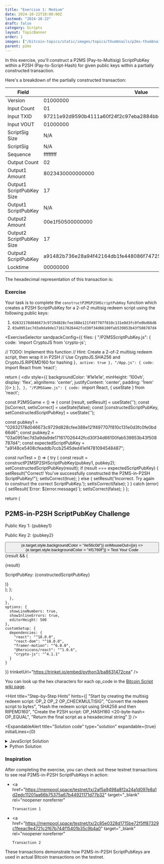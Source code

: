 ```yaml
---
title: "Exercise 1: Medium"
date: 2024-10-22T10:00:00Z
lastmod: "2024-10-22"
draft: false
category: Scripts
layout: TopicBanner
order: 1
images: ["/bitcoin-topics/static/images/topics/thumbnails/p2ms-thumbnail.webp"]
parent: p2ms
---
```


In this exercise, you'll construct a P2MS (Pay-to-Multisig) ScriptPubKey within a P2SH (Pay-to-Script-Hash) for given public keys within a partially constructed transaction.

Here's a breakdown of the partially constructed transaction:

<div className="overflow-x-auto">
    <table className="min-w-full">
        <thead>
            <tr>
                <th className="px-4 py-2">Field</th>
                <th className="px-4 py-2">Value</th>
            </tr>
        </thead>
        <tbody>
            <tr>
                <td className="border px-4 py-2">Version</td>
                <td className="border px-4 py-2 break-all">01000000</td>
            </tr>
            <tr>
                <td className="border px-4 py-2">Input Count</td>
                <td className="border px-4 py-2 break-all">01</td>
            </tr>
            <tr>
                <td className="border px-4 py-2">Input TXID</td>
                <td className="border px-4 py-2 break-all">
                    97211e92d9590b4111a60f24f2c97eba2884bb813515a3167c634a9dcd113338
                </td>
            </tr>
            <tr>
                <td className="border px-4 py-2">Input VOUT</td>
                <td className="border px-4 py-2 break-all">01000000</td>
            </tr>
            <tr>
                <td className="border px-4 py-2">ScriptSig Size</td>
                <td className="border px-4 py-2 break-all">N/A</td>
            </tr>
            <tr>
                <td className="border px-4 py-2">ScriptSig</td>
                <td className="border px-4 py-2 break-all">N/A</td>
            </tr>
            <tr>
                <td className="border px-4 py-2">Sequence</td>
                <td className="border px-4 py-2 break-all">ffffffff</td>
            </tr>
            <tr>
                <td className="border px-4 py-2">Output Count</td>
                <td className="border px-4 py-2 break-all">02</td>
            </tr>
            <tr>
                <td className="border px-4 py-2">Output1 Amount</td>
                <td className="border px-4 py-2 break-all">8023430000000000</td>
            </tr>
            <tr>
                <td className="border px-4 py-2">Output1 ScriptPubKey Size</td>
                <td className="border px-4 py-2 break-all">17</td>
            </tr>
            <tr>
                <td className="border px-4 py-2">Output1 ScriptPubKey</td>
                <td className="border px-4 py-2 break-all">N/A</td>
            </tr>
            <tr>
                <td className="border px-4 py-2">Output2 Amount</td>
                <td className="border px-4 py-2 break-all">00e1f50500000000</td>
            </tr>
            <tr>
                <td className="border px-4 py-2">Output2 ScriptPubKey Size</td>
                <td className="border px-4 py-2 break-all">17</td>
            </tr>
            <tr>
                <td className="border px-4 py-2">Output2 ScriptPubKey</td>
                <td className="border px-4 py-2 break-all">
                    a91482b736e28a94f42164db1fe448086f74725ae46487
                </td>
            </tr>
            <tr>
                <td className="border px-4 py-2">Locktime</td>
                <td className="border px-4 py-2 break-all">00000000</td>
            </tr>
        </tbody>
    </table>
</div>
The hexadecimal representation of this transaction is:

<CodeSnippet
    code="010000000197211e92d9590b4111a60f24f2c97eba2884bb813515a3167c634a9dcd11333801000000-[signature]-ffffffff028023430000000000-[scriptPubKey1]-00e1f5050000000017a91482b736e28a94f42164db1fe448086f74725ae4648700000000"
    language="text"
    showLineNumbers={true}
/>

### Exercise

Your task is to complete the `constructP2MSP2SHScriptPubKey` function which creates a P2SH ScriptPubKey for a 2-of-2 multisig redeem script using the following public keys:

1. `02632178d046673c9729d828cfee388e121f497707f810c131e0d3fc0fe0bd66d6`
2. `03a0951ec7d3a9da9de171617026442fcd30f34d66100fab539853b43f508787d4`

<ExerciseSelector
  sandpackConfig={{
    files: {
      "/P2MSScriptPubKey.js": {
        code: `import CryptoJS from 'crypto-js';

  // TODO: Implement this function
  // Hint: Create a 2-of-2 multisig redeem script, then wrap it in P2SH
  // Use CryptoJS.SHA256 and CryptoJS.RIPEMD160 for hashing
}`,
        active: true
      },
      "/App.js": {
        code: `import React from 'react';

  return (
    <div style={{ backgroundColor: '#1e1e1e', minHeight: '100vh', display: 'flex', alignItems: 'center', justifyContent: 'center', padding: '1rem' }}>
      <P2MSGame />
    </div>
  );
}`,
      },
      "/P2MSGame.js": {
        code: `import React, { useState } from 'react';

const P2MSGame = () => {
const [result, setResult] = useState('');
const [isCorrect, setIsCorrect] = useState(false);
const [constructedScriptPubKey, setConstructedScriptPubKey] = useState('');

const pubkey1 = "02632178d046673c9729d828cfee388e121f497707f810c131e0d3fc0fe0bd66d6";
const pubkey2 = "03a0951ec7d3a9da9de171617026442fcd30f34d66100fab539853b43f508787d4";
const expectedScriptPubKey = "a9148ce5408cfeaddb7ccb2545ded41ef4781094548487";

const runTest = () => {
try {
const result = constructP2MSP2SHScriptPubKey(pubkey1, pubkey2);
setConstructedScriptPubKey(result);
if (result === expectedScriptPubKey) {
setResult("Correct! You've successfully constructed the P2MS-in-P2SH ScriptPubKey!");
setIsCorrect(true);
} else {
setResult('Incorrect. Try again to construct the correct ScriptPubKey.');
setIsCorrect(false);
}
} catch (error) {
setResult(\`Error: \${error.message}\`);
setIsCorrect(false);
}
};

return (

<div
    style={{
        maxWidth: "28rem",
        width: "100%",
        backgroundColor: "#252526",
        padding: "1.5rem",
        borderRadius: "0.5rem",
        boxShadow: "0 4px 6px rgba(0, 0, 0, 0.1)"
    }}
>
    <h2
        style={{
            fontSize: "1.5rem",
            fontWeight: "bold",
            marginBottom: "1rem",
            color: "#d4d4d4",
            textAlign: "center"
        }}
    >
        P2MS-in-P2SH ScriptPubKey Challenge
    </h2>
    <div style={{ marginBottom: "1rem" }}>
        <p
            style={{
                fontFamily: "monospace",
                fontSize: "0.875rem",
                wordBreak: "break-all",
                marginTop: "0.5rem",
                color: "#d4d4d4"
            }}
        >
            Public Key 1: {pubkey1}
        </p>
        <p
            style={{
                fontFamily: "monospace",
                fontSize: "0.875rem",
                wordBreak: "break-all",
                marginTop: "0.5rem",
                color: "#d4d4d4"
            }}
        >
            Public Key 2: {pubkey2}
        </p>
    </div>
    <motion.div
        style={{
            display: "flex",
            justifyContent: "center",
            marginBottom: "1rem"
        }}
        animate={{ rotate: isCorrect ? [0, 10, -10, 0] : 0 }}
        transition={{ duration: 0.5 }}
    >
        <LockClosedIcon
            style={{
                width: "3rem",
                height: "3rem",
                color: isCorrect ? "#689f38" : "#f1760f"
            }}
        />
    </motion.div>
    <button
        onClick={runTest}
        style={{
            width: "100%",
            padding: "0.5rem 1rem",
            backgroundColor: "#f1760f",
            color: "#ffffff",
            border: "none",
            borderRadius: "0.25rem",
            cursor: "pointer",
            transition: "background-color 0.2s"
        }}
        onMouseOver={(e) => (e.target.style.backgroundColor = "#e56c0d")}
        onMouseOut={(e) => (e.target.style.backgroundColor = "#f1760f")}
    >
        Test Your Code
    </button>
    <AnimatePresence>
        {result && (
            <motion.div
                initial={{ opacity: 0, y: -10 }}
                animate={{ opacity: 1, y: 0 }}
                exit={{ opacity: 0, y: 10 }}
                style={{
                    marginTop: "1rem",
                    textAlign: "center"
                }}
            >
                <p style={{ color: isCorrect ? "#689f38" : "#d32f2f" }}>
                    {result}
                </p>
                <p
                    style={{
                        fontFamily: "monospace",
                        fontSize: "0.875rem",
                        wordBreak: "break-all",
                        marginTop: "0.5rem",
                        color: "#d4d4d4",
                        backgroundColor: "#3c3c3c",
                        padding: "0.5rem",
                        borderRadius: "0.25rem"
                    }}
                >
                    ScriptPubKey: {constructedScriptPubKey}
                </p>
            </motion.div>
        )}
    </AnimatePresence>
</div>
); };

      },
    },
    options: {
      showLineNumbers: true,
      showInlineErrors: true,
      editorHeight: 500
    },
    customSetup: {
      dependencies: {
        "react": "^18.0.0",
        "react-dom": "^18.0.0",
        "framer-motion": "^6.0.0",
        "@heroicons/react": "^1.0.6",
        "crypto-js": "^4.1.1"
      }
    }
  }}
  trinketUrl="https://trinket.io/embed/python3/ba8631472cea"
/>

You can look up the hex characters for each op_code in the [Bitcoin Script wiki page](https://en.bitcoin.it/wiki/Script).

<Hint
    title="Step-by-Step Hints"
    hints={[
        "Start by creating the multisig redeem script: OP_2 <pubkey1> <pubkey2> OP_2 OP_CHECKMULTISIG",
        "Convert the redeem script to bytes",
        "Hash the redeem script using SHA256 and then RIPEMD160",
        "Create the P2SH script: OP_HASH160 <20-byte-hash> OP_EQUAL",
        "Return the final script as a hexadecimal string"
    ]}
/>

<ExpandableAlert
  title="Solution code"
  type="solution"
  expandable={true}
  initialLines={0}
>
  <details>
    <summary>JavaScript Solution</summary>
    ```javascript
    import CryptoJS from 'crypto-js';

    export function constructP2MSP2SHScriptPubKey(pubkey1, pubkey2) {
        // Create the 2-of-2 multisig redeem script
        const redeemScript = `5221${pubkey1}21${pubkey2}52ae`;
        console.log("Redeem Script:", redeemScript);

        // Convert redeem script to WordArray
        const scriptWordArray = CryptoJS.enc.Hex.parse(redeemScript);

        // Hash the redeem script
        const sha256Hash = CryptoJS.SHA256(scriptWordArray);
        console.log("SHA256 Hash:", sha256Hash.toString(CryptoJS.enc.Hex));

        const ripemd160Hash = CryptoJS.RIPEMD160(sha256Hash);
        console.log("RIPEMD160 Hash:", ripemd160Hash.toString(CryptoJS.enc.Hex));

        // Convert hash to hex
        const scriptHash = ripemd160Hash.toString(CryptoJS.enc.Hex);

        // Construct the P2SH script
        const p2shScript = 'a914' + scriptHash + '87';

        return p2shScript;
    }
    ```

  </details>

  <details>
    <summary>Python Solution</summary>
    ```python
    import hashlib

    def construct_p2ms_p2sh_scriptpubkey(pubkey1: str, pubkey2: str) -> str:
        # 1. Create the 2-of-2 multisig redeem script
        redeem_script = f"5221{pubkey1}21{pubkey2}52ae"

        # 2. Convert the redeem script to bytes
        script_bytes = bytes.fromhex(redeem_script)

        # 3. Hash the redeem script using SHA256 and then RIPEMD160
        sha256_hash = hashlib.sha256(script_bytes).digest()
        ripemd160_hash = hashlib.new('ripemd160', sha256_hash).digest()

        # 4. Create the P2SH script
        p2sh_script = b'\xa9\x14' + ripemd160_hash + b'\x87'

        # 5. Return the final script as a hexadecimal string
        return p2sh_script.hex()
    ```

  </details>
</ExpandableAlert>

### Inspiration

After completing the exercise, you can check out these testnet transactions to see real P2MS-in-P2SH ScriptPubKeys in action:

-   <a
        href="https://mempool.space/testnet/tx/2af5a9498a8f2a24a1d097e8a1d2edc11201aa66b75375a67b44921171d77b32"
        target="_blank"
        rel="noopener noreferrer"
    >
        Transaction 1
    </a>
-   <a
        href="https://mempool.space/testnet/tx/2c85e0328d1715be72f5ff87329c1feeac9e4721c2f67b744f15401b35c9b4a0"
        target="_blank"
        rel="noopener noreferrer"
    >
        Transaction 2
    </a>

These transactions demonstrate how P2MS-in-P2SH ScriptPubKeys are used in actual Bitcoin transactions on the testnet.
